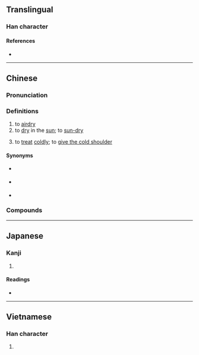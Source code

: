 {{character info}}
==Translingual==

===Han character===
{{Han char|rn=72|rad=日|as=08|sn=12|four=60096|canj=AYRF,XAYRF|ids=⿰日京}}

====References====
* {{Han ref|kx=0497.270|dkj=13984|hdz=21520.020|uh=667E|ud=26238|bh=B4BD|bd=46269}}

----

==Chinese==
{{zh-forms}}

===Pronunciation===
{{zh-pron
|m=liàng
|c=long6
|h=pfs=làng/liong;gd=lang2/liong4
|h_note=Sixian: làng - vernacular; liong - literary
Meixian: lang2 - vernacular; liong4 - literary
|mb=liāng
|md=liàng
|mn=qz,xm:liōng/zz:liāng/qz:lî/tw:nê/twvt,xm:nî/zz:nêe
|mn_note=liōng/liāng - literary; lî/nê/nî/nêe - vernacular (俗)
|mn-t=nê5/la7/liang6
|mn-t_note=liang6 - literary; nê5 - vernacular (俗) ("to hang-dry (clothes)"); la7 - vernacular (俗) ("to cool, to air-dry")
|mc=
|oc=
|ma=
|cat=v
}}

===Definitions===
{{zh-hanzi}}

# to [[airdry]]
# to [[dry]] in the [[sun]]; to [[sun-dry]]
#: {{zh-x|在 陽臺 晾 衣服|to '''sun-dry''' laundry on the balcony}}
# to [[treat]] [[coldly]]; to [[give the cold shoulder]]

====Synonyms====
* {{s|to airdry}} {{zh-l|風乾}}
* {{s|to dry in the sun}} {{zh-l|曬乾}}
* {{s|to treat coldly}}
{{zh-syn-saurus|簡慢}}

===Compounds===
{{zh-der|晾乾|晾曬|晾衫架|晾衣架|晾衫竹|晾衫}}

{{zh-cat|Advanced}}

----

==Japanese==

===Kanji===
{{ja-kanji|grade=|rs=日08}}

# {{rfdef|ja|sort=日08}}

====Readings====
* {{ja-readings|on=[[りょう]] (ryō)|kun=[[さらす]] (sarasu)}}

----

==Vietnamese==

===Han character===
{{vi-readings|reading=lượng|rs=日08}}

# {{rfdef|vi|sort=日08}}